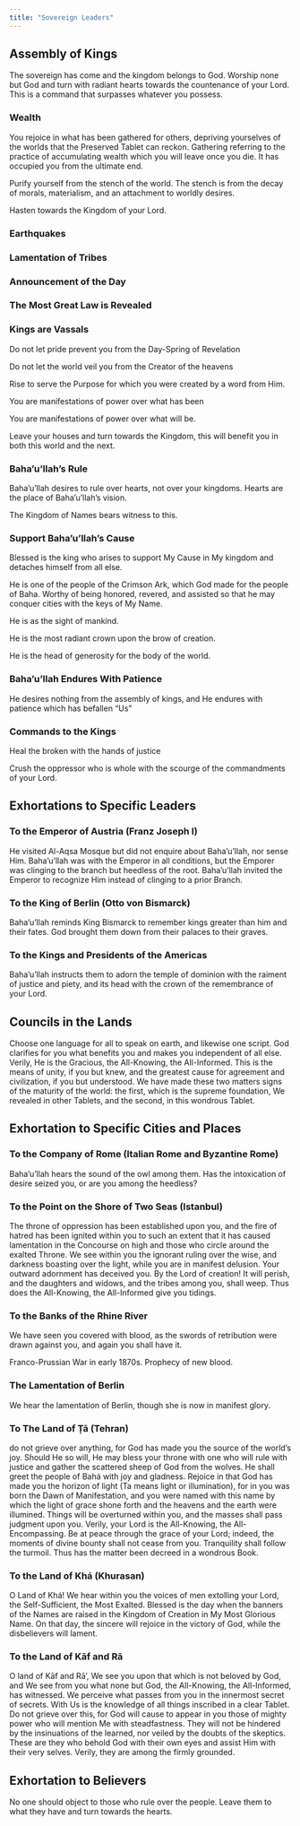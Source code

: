 ```yaml
---
title: "Sovereign Leaders"
---
```


## Assembly of Kings

The sovereign has come and the kingdom belongs to God. Worship none but God and turn with radiant hearts towards the countenance of your Lord. This is a command that surpasses whatever you possess.

### Wealth

You rejoice in what has been gathered for others, depriving yourselves of the worlds that the Preserved Tablet can reckon. Gathering referring to the practice of accumulating wealth which you will leave once you die. It has occupied you from the ultimate end.

Purify yourself from the stench of the world. The stench is from the decay of morals, materialism, and an attachment to worldly desires.

Hasten towards the Kingdom of your Lord.

### Earthquakes

### Lamentation of Tribes

### Announcement of the Day

### The Most Great Law is Revealed

### Kings are Vassals

Do not let pride prevent you from the Day-Spring of Revelation

Do not let the world veil you from the Creator of the heavens

Rise to serve the Purpose for which you were created by a word from Him.

You are manifestations of power over what has been

You are manifestations of power over what will be.

Leave your houses and turn towards the Kingdom, this will benefit you in both this world and the next.

### Baha'u'llah's Rule

Baha'u'llah desires to rule over hearts, not over your kingdoms. Hearts are the place of Baha'u'llah's vision.

The Kingdom of Names bears witness to this.

### Support Baha'u'llah's Cause

Blessed is the king who arises to support My Cause in My kingdom and detaches himself from all else.

He is one of the people of the Crimson Ark, which God made for the people of Baha. Worthy of being honored, revered, and assisted so that he may conquer cities with the keys of My Name.

He is as the sight of mankind.

He is the most radiant crown upon the brow of creation.

He is the head of generosity for the body of the world.

### Baha'u'llah Endures With Patience

He desires nothing from the assembly of kings, and He endures with patience which has befallen "Us"

### Commands to the Kings

Heal the broken with the hands of justice

Crush the oppressor who is whole with the scourge of the commandments of your Lord.

## Exhortations to Specific Leaders

### To the Emperor of Austria (Franz Joseph I)

He visited Al-Aqsa Mosque but did not enquire about Baha'u'llah, nor sense Him. Baha'u'llah was with the Emperor in all conditions, but the Emporer was clinging to the branch but heedless of the root. Baha'u'llah invited the Emperor to recognize Him instead of clinging to a prior Branch.

### To the King of Berlin (Otto von Bismarck)

Baha'u'llah reminds King Bismarck to remember kings greater than him and their fates. God brought them down from their palaces to their graves.

### To the Kings and Presidents of the Americas

Baha'u'llah instructs them to adorn the temple of dominion with the raiment of justice and piety, and its head with the crown of the remembrance of your Lord.

## Councils in the Lands

Choose one language for all to speak on earth, and likewise one script. God clarifies for you what benefits you and makes you independent of all else. Verily, He is the Gracious, the All-Knowing, the All-Informed. This is the means of unity, if you but knew, and the greatest cause for agreement and civilization, if you but understood. We have made these two matters signs of the maturity of the world: the first, which is the supreme foundation, We revealed in other Tablets, and the second, in this wondrous Tablet.

## Exhortation to Specific Cities and Places

### To the Company of Rome (Italian Rome and Byzantine Rome)

Baha'u'llah hears the sound of the owl among them. Has the intoxication of desire seized you, or are you among the heedless?

### To the Point on the Shore of Two Seas (Istanbul)

The throne of oppression has been established upon you, and the fire of hatred has been ignited within you to such an extent that it has caused lamentation in the Concourse on high and those who circle around the exalted Throne. We see within you the ignorant ruling over the wise, and darkness boasting over the light, while you are in manifest delusion. Your outward adornment has deceived you. By the Lord of creation! It will perish, and the daughters and widows, and the tribes among you, shall weep. Thus does the All-Knowing, the All-Informed give you tidings.

### To the Banks of the Rhine River

We have seen you covered with blood, as the swords of retribution were drawn against you, and again you shall have it.

Franco-Prussian War in early 1870s. Prophecy of new blood.

### The Lamentation of Berlin

We hear the lamentation of Berlin, though she is now in manifest glory.

### To The Land of Ṭā (Tehran)

do not grieve over anything, for God has made you the source of the world's joy. Should He so will, He may bless your throne with one who will rule with justice and gather the scattered sheep of God from the wolves. He shall greet the people of Bahá with joy and gladness. Rejoice in that God has made you the horizon of light (Ta means light or illumination), for in you was born the Dawn of Manifestation, and you were named with this name by which the light of grace shone forth and the heavens and the earth were illumined. Things will be overturned within you, and the masses shall pass judgment upon you. Verily, your Lord is the All-Knowing, the All-Encompassing. Be at peace through the grace of your Lord; indeed, the moments of divine bounty shall not cease from you. Tranquility shall follow the turmoil. Thus has the matter been decreed in a wondrous Book.

### To the Land of Khá (Khurasan)

O Land of Khá! We hear within you the voices of men extolling your Lord, the Self-Sufficient, the Most Exalted. Blessed is the day when the banners of the Names are raised in the Kingdom of Creation in My Most Glorious Name. On that day, the sincere will rejoice in the victory of God, while the disbelievers will lament.

### To the Land of Kāf and Rā

O land of Kāf and Rā', We see you upon that which is not beloved by God, and We see from you what none but God, the All-Knowing, the All-Informed, has witnessed. We perceive what passes from you in the innermost secret of secrets. With Us is the knowledge of all things inscribed in a clear Tablet. Do not grieve over this, for God will cause to appear in you those of mighty power who will mention Me with steadfastness. They will not be hindered by the insinuations of the learned, nor veiled by the doubts of the skeptics. These are they who behold God with their own eyes and assist Him with their very selves. Verily, they are among the firmly grounded.

## Exhortation to Believers

No one should object to those who rule over the people. Leave them to what they have and turn towards the hearts.
